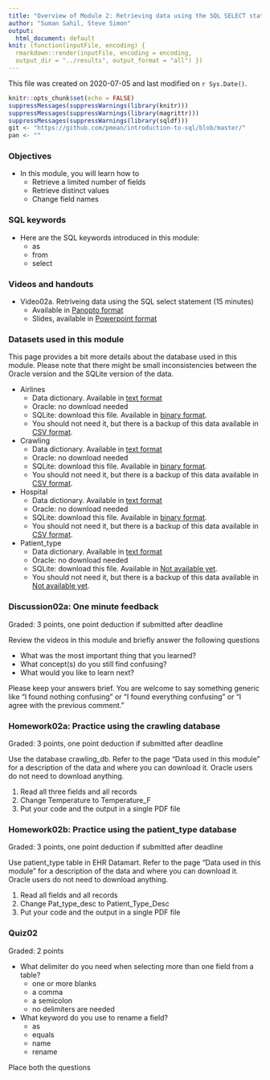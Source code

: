 ```yaml
---
title: "Overview of Module 2: Retrieving data using the SQL SELECT statement"
author: "Suman Sahil, Steve Simon"
output:
  html_document: default
knit: (function(inputFile, encoding) {
  rmarkdown::render(inputFile, encoding = encoding,
  output_dir = "../results", output_format = "all") })  
---
```


This file was created on 2020-07-05 and last modified on `r Sys.Date()`.

```r
knitr::opts_chunk$set(echo = FALSE)
suppressMessages(suppressWarnings(library(knitr)))
suppressMessages(suppressWarnings(library(magrittr)))
suppressMessages(suppressWarnings(library(sqldf)))
git <- "https://github.com/pmean/introduction-to-sql/blob/master/"
pan <- ""
```

### Objectives

+ In this module, you will learn  how to
  + Retrieve a limited number of fields
  + Retrieve distinct values
  + Change field names

### SQL keywords

+ Here are the SQL keywords introduced in this module:
  + as
  + from
  + select

### Videos and handouts

+ Video02a. Retriveing data using the SQL select statement (15 minutes)
  + Available in [Panopto format](https://umkc.hosted.panopto.com/Panopto/Pages/Viewer.aspx?id=4b2a0448-a776-46eb-a17f-aaa7010bfcbb)
  + Slides, available in [Powerpoint format](`r git`results/select.pptx)
  
### Datasets used in this module

This page provides a bit more details about the database used in this module. Please note that there might be small inconsistencies between the Oracle version and the SQLite version of the data.

+ Airlines
  + Data dictionary. Available in [text format](`r git`data/airlines-data-dictionary.txt)
  + Oracle: no download needed
  + SQLite: download this file. Available in [binary format](`r git`data/airlines_db.sqlite).
  + You should not need it, but there is a backup of this data available in [CSV format](`r git`data/airlines.csv).

+ Crawling
  + Data dictionary. Available in [text format](`r git`data/crawling-data-dictionary.txt)
  + Oracle: no download needed
  + SQLite: download this file. Available in [binary format](`r git`data/crawling_db.sqlite).
  + You should not need it, but there is a backup of this data available in [CSV format](`r git`data/crawling.csv).

+ Hospital
  + Data dictionary. Available in [text format](`r git`data/hospital-data-dictionary.txt)
  + Oracle: no download needed
  + SQLite: download this file. Available in [binary format](`r git`data/hospital_db.sqlite).
  + You should not need it, but there is a backup of this data available in [CSV format](`r git`data/hospital.csv).

+ Patient_type
  + Data dictionary. Available in [text format](`r git`data/hospital-data-dictionary.txt)
  + Oracle: no download needed
  + SQLite: download this file. Available in [Not available yet](`r git`data/patient_db.sqlite).
  + You should not need it, but there is a backup of this data available in [Not available yet](`r git`data/patient.csv).
  
### Discussion02a: One minute feedback

Graded: 3 points, one point deduction if submitted after deadline

Review the videos in this module and briefly answer the following questions

+ What was the most important thing that you learned?
+ What concept(s) do you still find confusing?
+ What would you like to learn next?

Please keep your answers brief. You are welcome to say something generic like "I found nothing confusing" or "I found everything confusing" or "I agree with the previous comment."

### Homework02a: Practice using the crawling database

Graded: 3 points, one point deduction if submitted after deadline

Use the database crawling_db. Refer to the page "Data used in this module" for a description of the data and where you can download it. Oracle users do not need to download anything.

1. Read all three fields and all records
2. Change Temperature to Temperature_F
3. Put your code and the output in a single PDF file

### Homework02b: Practice using the patient_type database

Graded: 3 points, one point deduction if submitted after deadline

Use patient_type table in EHR Datamart. Refer to the page "Data used in this module" for a description of the data and where you can download it. Oracle users do not need to download anything.

1. Read all fields and  all records
2. Change Pat_type_desc to Patient_Type_Desc
3. Put your code and the output in a single PDF file

### Quiz02

Graded: 2 points

+ What delimiter do you need when selecting more than one field from a table?
  + one or more blanks
  + a comma
  + a semicolon
  + no delimiters are needed

+ What keyword do you use to rename a field?
  + as
  + equals
  + name
  + rename

Place both the questions 